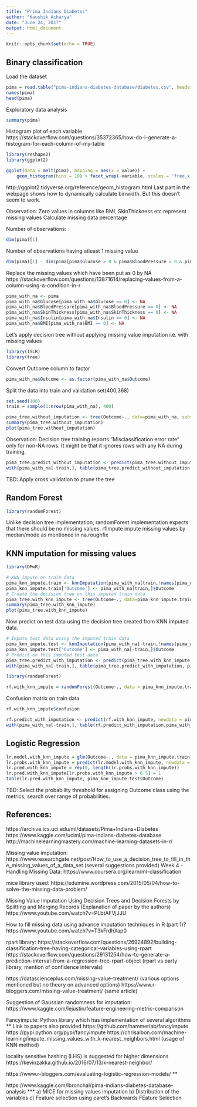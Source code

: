 ```yaml
---
title: "Prima Indians Diabetes"
author: "Kaushik Acharya"
date: "June 24, 2017"
output: html_document
---
```



```r
knitr::opts_chunk$set(echo = TRUE)
```

Binary classification
---------------------

Load the dataset
```r
pima = read.table("pima-indians-diabetes-database/diabetes.csv", header = TRUE, sep = ",")
names(pima)
head(pima)
```

Exploratory data analysis
```r
summary(pima)
```

Histogram plot of each variable
https://stackoverflow.com/questions/35372365/how-do-i-generate-a-histogram-for-each-column-of-my-table
```r
library(reshape2)
library(ggplot2)
```

```r
ggplot(data = melt(pima), mapping = aes(x = value)) + 
    geom_histogram(bins = 10) + facet_wrap(~variable, scales = 'free_x')
```
http://ggplot2.tidyverse.org/reference/geom_histogram.html
Last part in the webpage shows how to dynamically calculate binwidth. But this doesn't seem to work.

Observation:
Zero values in columns like BMI, SkinThickness etc represent missing values
Calculate missing data percentage

Number of observations:
```r
dim(pima)[1]
```

Number of observations having atleast 1 missing value
```r
dim(pima)[1] - dim(pima[pima$Glucose > 0 & pima$BloodPressure > 0 & pima$SkinThickness > 0 & pima$Insulin > 0 & pima$BMI > 0,])[1]
```

Replace the missing values which have been put as 0 by NA
https://stackoverflow.com/questions/13871614/replacing-values-from-a-column-using-a-condition-in-r
```r
pima_with_na <- pima
pima_with_na$Glucose[pima_with_na$Glucose == 0] <- NA
pima_with_na$BloodPressure[pima_with_na$BloodPressure == 0] <- NA
pima_with_na$SkinThickness[pima_with_na$SkinThickness == 0] <- NA
pima_with_na$Insulin[pima_with_na$Insulin == 0] <- NA
pima_with_na$BMI[pima_with_na$BMI == 0] <- NA
```

Let's apply decision tree without applying missing value imputation i.e. with missing values
```r
library(ISLR)
library(tree)
```
Convert Outcome column to factor
```r
pima_with_na$Outcome <- as.factor(pima_with_na$Outcome)
```

Split the data into train and validation set(400,368)
```r
set.seed(100)
train = sample(1:nrow(pima_with_na), 400)
```

```r
pima_tree.without_imputation <- tree(Outcome~., data=pima_with_na, subset = train)
summary(pima_tree.without_imputation)
plot(pima_tree.without_imputation)
```
Observation: Decision tree training reports "Misclassification error rate" only for non-NA rows. It might be that it ignores rows with any NA during training.

```r
pima_tree.predict_without_imputation <- predict(pima_tree.without_imputation, newdata=pima_with_na[-train,], type="class")
with(pima_with_na[-train,], table(pima_tree.predict_without_imputation, pima_with_na[-train,]$Outcome))
```
TBD: Apply cross validation to prune the tree

Random Forest
-------------
```r
library(randomForest)
```

Unlike decision tree implementation, randomForest implementation expects that there should be no missing values.
rfImpute impute missing values by median/mode as mentioned in na.roughfix

KNN imputation for missing values
---------------------------------

```r
library(DMwR)
```

```r
# KNN impute on train data
pima_knn_impute.train <- knnImputation(pima_with_na[train,!names(pima_with_na) %in% "Outcome"])
pima_knn_impute.train['Outcome'] <- pima_with_na[train,]$Outcome
# Create the decision tree on this imputed train data
pima_tree.with_knn_impute <- tree(Outcome~., data=pima_knn_impute.train)
summary(pima_tree.with_knn_impute)
plot(pima_tree.with_knn_impute)
```
Now predict on test data using the decision tree created from KNN imputed data.

```r
# Impute test data using the imputed train data
pima_knn_impute.test <- knnImputation(pima_with_na[-train,!names(pima_with_na) %in% "Outcome"], distData = pima_knn_impute.train[,!names(pima_with_na) %in% "Outcome"])
pima_knn_impute.test['Outcome'] <- pima_with_na[-train,]$Outcome
# Predict on this imputed test data
pima_tree.predict_with_imputation <- predict(pima_tree.with_knn_impute, newdata=pima_knn_impute.test, type="class")
with(pima_with_na[-train,], table(pima_tree.predict_with_imputation, pima_with_na[-train,]$Outcome))
```

```r
library(randomForest)
```

```r
rf.with_knn_impute = randomForest(Outcome~., data = pima_knn_impute.train)
```
Confusion matrix on train data
```r
rf.with_knn_impute$confusion
```

```r
rf.predict_with_imputation <- predict(rf.with_knn_impute, newdata = pima_knn_impute.test, type = "class")
with(pima_with_na[-train,], table(rf.predict_with_imputation,pima_with_na[-train,]$Outcome))
```

Logistic Regression
-------------------
```r
lr.model.with_knn_impute = glm(Outcome~., data = pima_knn_impute.train, family = binomial)
lr.probs.with_knn_impute = predict(lr.model.with_knn_impute, newdata = pima_knn_impute.test, type="response")
lr.pred.with_knn_impute = rep(0, length(lr.probs.with_knn_impute))
lr.pred.with_knn_impute[lr.probs.with_knn_impute > 0.5] = 1
table(lr.pred.with_knn_impute, pima_knn_impute.test$Outcome)
```
TBD: Select the probability threshold for assigning Outcome class using the metrics, search over range of probabilities.



References:
----------
https://archive.ics.uci.edu/ml/datasets/Pima+Indians+Diabetes
https://www.kaggle.com/uciml/pima-indians-diabetes-database
http://machinelearningmastery.com/machine-learning-datasets-in-r/

Missing value imputation:
https://www.researchgate.net/post/How_to_use_a_decision_tree_to_fill_in_the_missing_values_of_a_data_set (several suggestions provided)
Week 4 - Handling Missing Data:
https://www.coursera.org/learn/ml-classification

mice library used:
https://edumine.wordpress.com/2015/05/04/how-to-solve-the-missing-data-problem/

Missing Value Imputation Using Decision Trees and Decision Forests by Splitting and Merging Records
(Explanation of paper by the authors)
https://www.youtube.com/watch?v=PLbtAFVjJJU

How to fill missing data using advance imputation techniques in R (part 1)?
https://www.youtube.com/watch?v=T3kFrdhXap0

rpart library:
https://stackoverflow.com/questions/26924892/building-classification-tree-having-categorical-variables-using-rpart
https://stackoverflow.com/questions/29131254/how-to-generate-a-prediction-interval-from-a-regression-tree-rpart-object  (rpart vs party library, mention of confidence intervals)

https://datascienceplus.com/missing-value-treatment/ (various options mentioned but no theory on advanced options)
https://www.r-bloggers.com/missing-value-treatment/ (same article)

Suggestion of Gaussian randomness for imputation:
https://www.kaggle.com/lejustin/feature-engineering-metric-comparison


Fancyimpute: Python library which has implementation of several algorithms **
Link to papers also provided
https://github.com/hammerlab/fancyimpute
https://pypi.python.org/pypi/fancyimpute
https://chrisalbon.com/machine-learning/impute_missing_values_with_k-nearest_neighbors.html (usage of KNN method)

locality sensitive hashing (LHS) is suggested for higher dimensions
https://kevinzakka.github.io/2016/07/13/k-nearest-neighbor/

https://www.r-bloggers.com/evaluating-logistic-regression-models/ **

https://www.kaggle.com/lbronchal/pima-indians-diabetes-database-analysis ***
a) MICE for missing values imputation
b) Distribution of the variables
c) Feature selection using caret's Backwards FEature Selection
